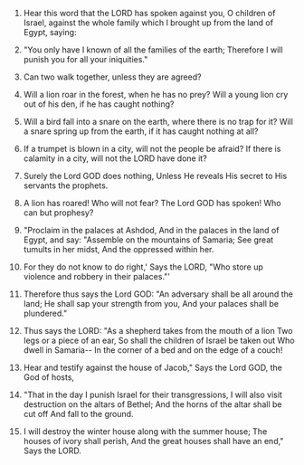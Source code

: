 
1. Hear this word that the LORD has spoken against you, O children of Israel, against the whole family which I brought up from the land of Egypt, saying:

2. "You only have I known of all the families of the earth; Therefore I will punish you for all your iniquities."

3. Can two walk together, unless they are agreed?

4. Will a lion roar in the forest, when he has no prey? Will a young lion cry out of his den, if he has caught nothing?

5. Will a bird fall into a snare on the earth, where there is no trap for it? Will a snare spring up from the earth, if it has caught nothing at all?

6. If a trumpet is blown in a city, will not the people be afraid? If there is calamity in a city, will not the LORD have done it?

7. Surely the Lord GOD does nothing, Unless He reveals His secret to His servants the prophets.

8. A lion has roared! Who will not fear? The Lord GOD has spoken! Who can but prophesy?

9. "Proclaim in the palaces at Ashdod, And in the palaces in the land of Egypt, and say: "Assemble on the mountains of Samaria; See great tumults in her midst, And the oppressed within her.

10. For they do not know to do right,' Says the LORD, "Who store up violence and robbery in their palaces."'

11. Therefore thus says the Lord GOD: "An adversary shall be all around the land; He shall sap your strength from you, And your palaces shall be plundered."

12. Thus says the LORD: "As a shepherd takes from the mouth of a lion Two legs or a piece of an ear, So shall the children of Israel be taken out Who dwell in Samaria-- In the corner of a bed and on the edge of a couch!

13. Hear and testify against the house of Jacob," Says the Lord GOD, the God of hosts,

14. "That in the day I punish Israel for their transgressions, I will also visit destruction on the altars of Bethel; And the horns of the altar shall be cut off And fall to the ground.

15. I will destroy the winter house along with the summer house; The houses of ivory shall perish, And the great houses shall have an end," Says the LORD.


